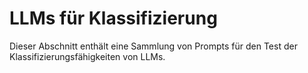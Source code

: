 # LLMs für Klassifizierung


Dieser Abschnitt enthält eine Sammlung von Prompts für den Test der Klassifizierungsfähigkeiten von LLMs.

<ContentFileNames section="prompts/classification" lang="de" />
